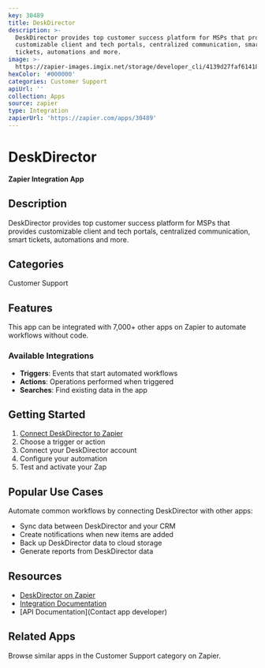 ```yaml
---
key: 30489
title: DeskDirector
description: >-
  DeskDirector provides top customer success platform for MSPs that provides
  customizable client and tech portals, centralized communication, smart
  tickets, automations and more.
image: >-
  https://zapier-images.imgix.net/storage/developer_cli/4139d27faf61418d0a8cc14ef287b6a7.png?auto=format%2Ccompress&ixlib=python-3.0.0&q=50
hexColor: '#000000'
categories: Customer Support
apiUrl: ''
collection: Apps
source: zapier
type: Integration
zapierUrl: 'https://zapier.com/apps/30489'
---
```

# DeskDirector

**Zapier Integration App**

## Description

DeskDirector provides top customer success platform for MSPs that provides customizable client and tech portals, centralized communication, smart tickets, automations and more.

## Categories

Customer Support

## Features

This app can be integrated with 7,000+ other apps on Zapier to automate workflows without code.

### Available Integrations

- **Triggers**: Events that start automated workflows
- **Actions**: Operations performed when triggered
- **Searches**: Find existing data in the app

## Getting Started

1. [Connect DeskDirector to Zapier](https://zapier.com/apps/30489)
2. Choose a trigger or action
3. Connect your DeskDirector account
4. Configure your automation
5. Test and activate your Zap

## Popular Use Cases

Automate common workflows by connecting DeskDirector with other apps:

- Sync data between DeskDirector and your CRM
- Create notifications when new items are added
- Back up DeskDirector data to cloud storage
- Generate reports from DeskDirector data

## Resources

- [DeskDirector on Zapier](https://zapier.com/apps/30489)
- [Integration Documentation](https://zapier.com/apps/30489/integrations)
- [API Documentation](Contact app developer)

## Related Apps

Browse similar apps in the Customer Support category on Zapier.
